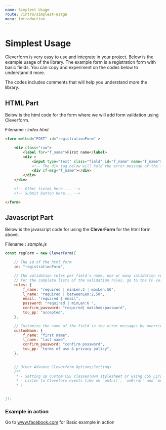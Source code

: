 ```yaml
---
name: Simplest Usage
route: /intro/simplest-usage
menu: Introduction
---
```



# Simplest Usage

Cleverform is very easy to use and integrate in your project.
Below is the example usage of the library. The example form is a registration form with basic fields.
You can copy and experiment on the codes below to understand it more.

The codes includes comments that will help you understand more the library.


## HTML Part

Below is the html code for the form where we will add form validation using Cleverform. 

Filename : _index.html_
```html
<form method="POST" id="registrationForm" >

    <div class="row">
        <label for="f_name">First name</label>
        <div >
            <input type="text" class="field" id="f_name" name="f_name">
            <!-- The div tag below will hold the error message of the field. -->
            <div cf-msg="f_name"></div>
        </div>
    </div>

    <!-- Other fields here ... -->
    <!-- Submit button here... -->

</form>
```

## Javascript Part
Below is the javascript code for using the __CleverForm__ for the html form above.

Filename : _sample.js_

```js
const regForm = new CleverForm({

    // The id of the html form
    id: "registrationForm",

    // The validation rules per field's name, one or many validation rules per field seperated by pipe '|'
    // For the complete lists of the validation rules, go to the CF validation rules docs page
    rules: {
        f_name: "required | minLen:2 | maxLen:50",
        l_name: "required | betweenLen:2,50",
        email: "required | email",
        password: "required | minLen:6 ",
        confirm_password: "required| matched:password",
        tou_pp: "accepted",
    },

    // Customize the name of the field in the error messages by overriding some field's name.
    customName: {
        f_name: "first name",
        l_name: "last name",
        confirm_password: "confirm possword",
        tou_pp: "terms of use & privacy policy",
    },

    
    // Other Advance Cleverform Options/Settings
    /**
     * - Setting up custom CSS classes(Own stylesheet or using CSS Lirary like Bootstrap and Bulma)
     * - Listen to Cleveform events like on `onInit`, `onError` and `onSuccess`
     * /
    

});
```

### Example in action
Go to www.facebook.com for Basic example in action